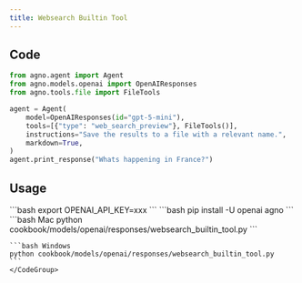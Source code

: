 ```yaml
---
title: Websearch Builtin Tool
---
```


## Code

```python cookbook/models/openai/responses/websearch_builtin_tool.py
from agno.agent import Agent
from agno.models.openai import OpenAIResponses
from agno.tools.file import FileTools

agent = Agent(
    model=OpenAIResponses(id="gpt-5-mini"),
    tools=[{"type": "web_search_preview"}, FileTools()],
    instructions="Save the results to a file with a relevant name.",
    markdown=True,
)
agent.print_response("Whats happening in France?")

```

## Usage

<Steps>
  <Snippet file="create-venv-step.mdx" />

  <Step title="Set your API key">
    ```bash
    export OPENAI_API_KEY=xxx
    ```
  </Step>

  <Step title="Install libraries">
    ```bash
    pip install -U openai agno
    ```
  </Step>

  <Step title="Run Agent">
    <CodeGroup>
    ```bash Mac
    python cookbook/models/openai/responses/websearch_builtin_tool.py
    ```

    ```bash Windows
    python cookbook/models/openai/responses/websearch_builtin_tool.py
    ```
    </CodeGroup>
  </Step>
</Steps>
